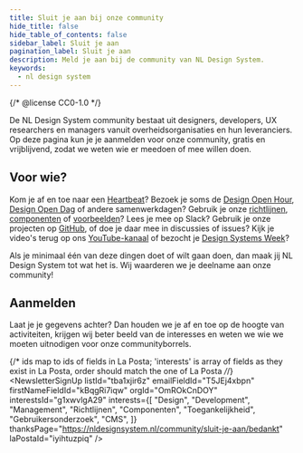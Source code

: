 ```yaml
---
title: Sluit je aan bij onze community
hide_title: false
hide_table_of_contents: false
sidebar_label: Sluit je aan
pagination_label: Sluit je aan
description: Meld je aan bij de community van NL Design System.
keywords:
  - nl design system
---
```


{/* @license CC0-1.0 */}


De NL Design System community bestaat uit designers, developers, UX researchers en managers vanuit overheidsorganisaties en hun leveranciers. Op deze pagina kun je je aanmelden voor onze community, gratis en vrijblijvend, zodat we weten wie er meedoen of mee willen doen.

## Voor wie?

Kom je af en toe naar een [Heartbeat](/events/heartbeat/overzicht)? Bezoek je soms de [Design Open Hour](/events/design-open-hour/overzicht), [Design Open Dag](/events/design-open-dag) of andere samenwerkdagen? Gebruik je onze [richtlijnen](/richtlijnen/introductie), [componenten](/componenten/) of [voorbeelden](/voorbeelden)? Lees je mee op Slack? Gebruik je onze projecten op [GitHub](https://github.com/nl-design-system/), of doe je daar mee in discussies of issues? Kijk je video's terug op ons [YouTube-kanaal](https://www.youtube.com/@nldesignsystem) of bezocht je [Design Systems Week](/events/design-systems-week-2023)?

Als je minimaal één van deze dingen doet of wilt gaan doen, dan maak jij NL Design System tot wat het is. Wij waarderen we je deelname aan onze community!

## Aanmelden

Laat je je gegevens achter? Dan houden we je af en toe op de hoogte van activiteiten, krijgen wij beter beeld van de interesses en weten we wie we moeten uitnodigen voor onze communityborrels.

{/* ids map to ids of fields in La Posta; 'interests' is array of fields as they exist in La Posta, order should match the one of La Posta */*/}
<NewsletterSignUp
  listId="tba1xjir6z"
  emailFieldId="T5JEj4xbpn"
  firstNameFieldId="kBqgRi7iqw"
  orgId="OmROkCnDOY"
  interestsId="g1xwvlgA29"
  interests={[
    "Design",
    "Development",
    "Management",
    "Richtlijnen",
    "Componenten",
    "Toegankelijkheid",
    "Gebruikersonderzoek",
    "CMS",
  ]}
  thanksPage="https://nldesignsystem.nl/community/sluit-je-aan/bedankt"
  laPostaId="iyihtuzpiq"
/>
